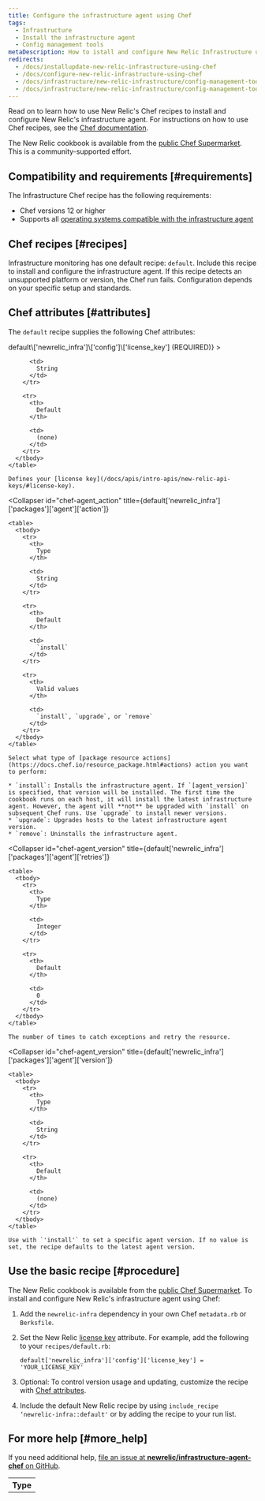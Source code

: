 ```yaml
---
title: Configure the infrastructure agent using Chef
tags:
  - Infrastructure
  - Install the infrastructure agent
  - Config management tools
metaDescription: How to istall and configure New Relic Infrastructure using Chef.
redirects:
  - /docs/installupdate-new-relic-infrastructure-using-chef
  - /docs/configure-new-relic-infrastructure-using-chef
  - /docs/infrastructure/new-relic-infrastructure/config-management-tools/configure-new-relic-infrastructure-using-chef
  - /docs/infrastructure/new-relic-infrastructure/config-management-tools
---
```


Read on to learn how to use New Relic's Chef recipes to install and configure New Relic's infrastructure agent. For instructions on how to use Chef recipes, see the [Chef documentation](https://www.chef.io/solutions/infrastructure-automation/).

The New Relic cookbook is available from the [public Chef Supermarket](https://supermarket.chef.io/cookbooks/newrelic-infra). This is a community-supported effort.

## Compatibility and requirements [#requirements]

The Infrastructure Chef recipe has the following requirements:

* Chef versions 12 or higher
* Supports all [operating systems compatible with the infrastructure agent](/docs/infrastructure/new-relic-infrastructure/getting-started/compatibility-requirements-new-relic-infrastructure#operating-systems)

## Chef recipes [#recipes]

Infrastructure monitoring has one default recipe: `default`. Include this recipe to install and configure the infrastructure agent. If this recipe detects an unsupported platform or version, the Chef run fails. Configuration depends on your specific setup and standards.

## Chef attributes [#attributes]

The `default` recipe supplies the following Chef attributes:

<CollapserGroup>
  <Collapser
    id="chef-license_key"
    title={<><InlineCode>default\['newrelic_infra']\['config']\['license_key']</InlineCode> (REQUIRED)</>}
  >
    <table>
      <tbody>
        <tr>
          <th>
            Type
          </th>

          <td>
            String
          </td>
        </tr>

        <tr>
          <th>
            Default
          </th>

          <td>
            (none)
          </td>
        </tr>
      </tbody>
    </table>

    Defines your [license key](/docs/apis/intro-apis/new-relic-api-keys/#license-key).
  </Collapser>

  <Collapser
    id="chef-agent_action"
    title={<InlineCode>default\['newrelic_infra']\['packages']\['agent']\['action']</InlineCode>}
  >
    <table>
      <tbody>
        <tr>
          <th>
            Type
          </th>

          <td>
            String
          </td>
        </tr>

        <tr>
          <th>
            Default
          </th>

          <td>
            `install`
          </td>
        </tr>

        <tr>
          <th>
            Valid values
          </th>

          <td>
            `install`, `upgrade`, or `remove`
          </td>
        </tr>
      </tbody>
    </table>

    Select what type of [package resource actions](https://docs.chef.io/resource_package.html#actions) action you want to perform:

    * `install`: Installs the infrastructure agent. If `[agent_version]` is specified, that version will be installed. The first time the cookbook runs on each host, it will install the latest infrastructure agent. However, the agent will **not** be upgraded with `install` on subsequent Chef runs. Use `upgrade` to install newer versions.
    * `upgrade`: Upgrades hosts to the latest infrastructure agent version.
    * `remove`: Uninstalls the infrastructure agent.
  </Collapser>

  <Collapser
    id="chef-agent_version"
    title={<InlineCode>default\['newrelic_infra']\['packages']\['agent']\['retries']</InlineCode>}
  >
    <table>
      <tbody>
        <tr>
          <th>
            Type
          </th>

          <td>
            Integer
          </td>
        </tr>

        <tr>
          <th>
            Default
          </th>

          <td>
            0
          </td>
        </tr>
      </tbody>
    </table>

    The number of times to catch exceptions and retry the resource.
  </Collapser>

  <Collapser
    id="chef-agent_version"
    title={<InlineCode>default\['newrelic_infra']\['packages']\['agent']\['version']</InlineCode>}
  >
    <table>
      <tbody>
        <tr>
          <th>
            Type
          </th>

          <td>
            String
          </td>
        </tr>

        <tr>
          <th>
            Default
          </th>

          <td>
            (none)
          </td>
        </tr>
      </tbody>
    </table>

    Use with `'install'` to set a specific agent version. If no value is set, the recipe defaults to the latest agent version.
  </Collapser>
</CollapserGroup>

## Use the basic recipe [#procedure]

The New Relic cookbook is available from the [public Chef Supermarket](https://supermarket.chef.io/cookbooks/newrelic-infra). To install and configure New Relic's infrastructure agent using Chef:

1. Add the `newrelic-infra` dependency in your own Chef `metadata.rb` or `Berksfile`.
2. Set the New Relic [license key](/docs/apis/intro-apis/new-relic-api-keys/#license-key) attribute. For example, add the following to your `recipes/default.rb`:

   ```
   default['newrelic_infra']['config']['license_key'] = 'YOUR_LICENSE_KEY'
   ```
3. Optional: To control version usage and updating, customize the recipe with [Chef attributes](#attributes).
4. Include the default New Relic recipe by using `include_recipe ‘newrelic-infra::default'` or by adding the recipe to your run list.

## For more help [#more_help]

If you need additional help, [file an issue at **newrelic/infrastructure-agent-chef** on GitHub](https://github.com/newrelic/infrastructure-agent-chef/issues).
